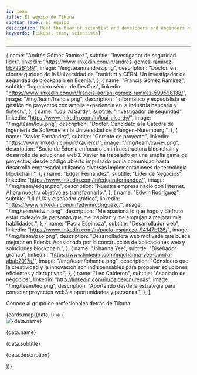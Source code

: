 ```yaml
---
id: team
title: El equipo de Tikuna
sidebar_label: El equipo
description: Meet the team of scientist and developers and engineers at Tikuna
keywords: [tikuna, team, scientists]
---
```


---


  {
    name: "Andrés Gómez Ramírez",
    subtitle: "Investigador de seguridad líder",
    linkedin: "https://www.linkedin.com/in/andres-gomez-ramirez-bb7226156/",
    image: "/img/team/andres.png",
    description:
      "Doctor. en ciberseguridad de la Universidad de Frankfurt y CERN. Un investigador de seguridad de blockchain en Edenia.",
  },
  {
    name: "Francis Gómez Ramírez",
    subtitle: "Ingeniero sénior de DevOps",
    linkedin:
      "https://www.linkedin.com/in/francis-adrian-gomez-ramirez-599598138/",
    image: "/img/team/francis.png",
    description:
      "Informático y especialista en gestión de proyectos con amplia experiencia en la industria bancaria y fintech.",
  },
  {
    name: "Loui Al Sardy",
    subtitle: "Investigador de seguridad",
    linkedin: "https://www.linkedin.com/in/loui-alsardy/",
    image: "/img/team/loui.png",
    description:
      "Doctor. Candidato a la Cátedra de Ingeniería de Software en la Universidad de Erlangen-Nuremberg.",
  },
  {
    name: "Xavier Fernández",
    subtitle: "Gerente de proyecto",
    linkedin: "https://www.linkedin.com/in/xaviercr/",
    image: "/img/team/xavier.png",
    description:
      "Socio de Edenia enfocado en infraestructura blockchain y desarrollo de soluciones web3. Xavier ha trabajado en una amplia gama de proyectos, desde código abierto impulsado por la comunidad hasta desarrollo empresarial utilizando diversas implementaciones de tecnología blockchain.",
  },
  {
    name: "Edgar Fernández",
    subtitle: "Líder de Negocios",
    linkedin: "https://www.linkedin.com/in/edgarafernandez/",
    image: "/img/team/edgar.png",
    description:
      "Nuestra empresa nació con internet. Ahora nuestro objetivo es transformarlo.",
  },
  {
    name: "Edwin Rodríguez",
    subtitle: "UI / UX y diseñador gráfico",
    linkedin: "https://www.linkedin.com/in/edwinrodriguezc/",
    image: "/img/team/edwin.png",
    description:
      "Me apasiona lo que hago y disfruto estar rodeado de personas que me inspiran y me empujan a mejorar mis habilidades.",
  },
  {
    name: "Paola Espinoza",
    subtitle: "Desarrollador web",
    linkedin: "https://www.linkedin.com/in/paola-espinoza-94147b126/",
    image: "/img/team/pao.png",
    description:
      "Desarrolladora web motivada que busca mejorar en Edenia. Apasionada por la construcción de aplicaciones web y soluciones blockchain.",
  },
  {
    name: "Johanna Yee",
    subtitle: "Diseñador gráfico",
    linkedin: "https://www.linkedin.com/in/johanna-yee-bonilla-abab2017a/",
    image: "/img/team/johanna.png",
    description:
      "Considero que la creatividad y la innovación son indispensables para proponer soluciones eficientes y disruptivas.",
  },
  {
    name: "Leo Calderon",
    subtitle: "Asociado de negocios",
    linkedin: "http://linkedin.com/in/calderonurenas",
    image: "/img/team/leo.png",
    description:
      "Aportando desde la estrategia para conectar proyectos web3 a oportunidades y personas.",
  },
];

Conoce al grupo de profesionales detrás de Tikuna.

<div className="cardsContainer">
  {cards.map((data, i) => (
    <div className="cardWrapper">
      <div className="cardHeader">
        <img
          src={useBaseUrl(data.image)}
          alt={data.name}
          className="cardImage"
        />
      </div>
      <div className="cardBody">
        <p className="title">{data.name}</p>
        <p className="subtitle">{data.subtitle}</p>
        <p className="description">{data.description}</p>
        <a href={data.href}>
          <div className="linkedin"></div>
        </a>
      </div>
    </div>
  ))}
</div>
